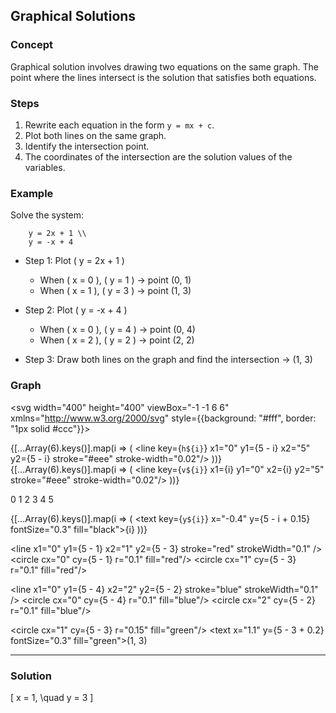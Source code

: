 ## Graphical Solutions

### Concept

Graphical solution involves drawing two equations on the same graph. The point where the lines intersect is the solution that satisfies both equations.

### Steps

1. Rewrite each equation in the form `y = mx + c`.
2. Plot both lines on the same graph.
3. Identify the intersection point.
4. The coordinates of the intersection are the solution values of the variables.

### Example

Solve the system:

        y = 2x + 1 \\
        y = -x + 4

* Step 1: Plot \( y = 2x + 1 \)  
  - When \( x = 0 \), \( y = 1 \) → point (0, 1)  
  - When \( x = 1 \), \( y = 3 \) → point (1, 3)

* Step 2: Plot \( y = -x + 4 \)  
  - When \( x = 0 \), \( y = 4 \) → point (0, 4)  
  - When \( x = 2 \), \( y = 2 \) → point (2, 2)

* Step 3: Draw both lines on the graph and find the intersection → (1, 3)
### Graph

<svg width="400" height="400" viewBox="-1 -1 6 6" xmlns="http://www.w3.org/2000/svg" style={{background: "#fff", border: "1px solid #ccc"}}>
  <line x1="0" y1="5" x2="0" y2="0" stroke="black" stroke-width="0.05"/>
  <line x1="0" y1="5" x2="5" y2="5" stroke="black" stroke-width="0.05"/>

  {[...Array(6).keys()].map(i => (
    <line key={`h${i}`} x1="0" y1={5 - i} x2="5" y2={5 - i} stroke="#eee" stroke-width="0.02"/>
  ))}
  {[...Array(6).keys()].map(i => (
    <line key={`v${i}`} x1={i} y1="0" x2={i} y2="5" stroke="#eee" stroke-width="0.02"/>
  ))}

  <text x="0.1" y="5.3" fontSize="0.3" fill="black">0</text>
  <text x="1" y="5.3" fontSize="0.3" fill="black">1</text>
  <text x="2" y="5.3" fontSize="0.3" fill="black">2</text>
  <text x="3" y="5.3" fontSize="0.3" fill="black">3</text>
  <text x="4" y="5.3" fontSize="0.3" fill="black">4</text>
  <text x="5" y="5.3" fontSize="0.3" fill="black">5</text>

  {[...Array(6).keys()].map(i => (
    <text key={`y${i}`} x="-0.4" y={5 - i + 0.15} fontSize="0.3" fill="black">{i}</text>
  ))}

  <line x1="0" y1={5 - 1} x2="1" y2={5 - 3} stroke="red" strokeWidth="0.1" />
  <circle cx="0" cy={5 - 1} r="0.1" fill="red"/>
  <circle cx="1" cy={5 - 3} r="0.1" fill="red"/>

  <line x1="0" y1={5 - 4} x2="2" y2={5 - 2} stroke="blue" strokeWidth="0.1" />
  <circle cx="0" cy={5 - 4} r="0.1" fill="blue"/>
  <circle cx="2" cy={5 - 2} r="0.1" fill="blue"/>

  <circle cx="1" cy={5 - 3} r="0.15" fill="green"/>
  <text x="1.1" y={5 - 3 + 0.2} fontSize="0.3" fill="green">(1, 3)</text>
</svg>

---
### Solution

\[
x = 1, \quad y = 3
\]
